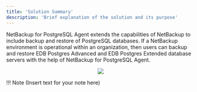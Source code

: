 ```yaml
---
title: 'Solution Summary'
description: 'Brief explanation of the solution and its purpose'
---
```

NetBackup for PostgreSQL Agent extends the capabilities of NetBackup to include backup and restore of PostgreSQL databases. If a NetBackup environment is operational within an organization, then users can backup and restore EDB Postgres Advanced and EDB Postgres Extended database servers with the help of NetBackup for PostgreSQL Agent. 

<p align="center">
  <img  src="Images/Architecture.png">
</p>



!!! Note
    (Insert text for your note here)